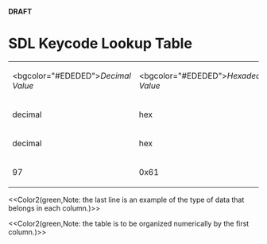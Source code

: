 <!-- pragma section-numbers off -->
<!-- pragma disable-camelcase -->
'''DRAFT'''

= SDL Keycode Lookup Table =

{|
|<bgcolor="#EDEDED">''Decimal Value''
|<bgcolor="#EDEDED">''Hexadecimal Value''
|<bgcolor="#EDEDED">''SDL_Keycode Symbol''
|-
|decimal
|hex
|symbol
|-
|decimal
|hex
|symbol
|-
|97
|0x61
|SDLK_A
|}

<<Color2(green,Note: the last line is an example of the type of data that belongs in each column.)>>

<<Color2(green,Note: the table is to be organized numerically by the first column.)>>
